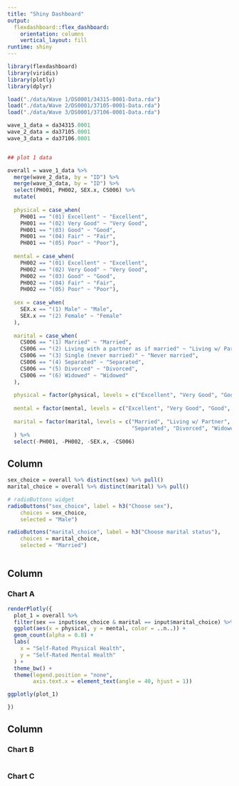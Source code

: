 ```yaml
---
title: "Shiny Dashboard"
output: 
  flexdashboard::flex_dashboard:
    orientation: columns
    vertical_layout: fill
runtime: shiny
---
```


```r
library(flexdashboard)
library(viridis)
library(plotly)
library(dplyr)

load("./data/Wave 1/DS0001/34315-0001-Data.rda")
load("./data/Wave 2/DS0001/37105-0001-Data.rda")
load("./data/Wave 3/DS0001/37106-0001-Data.rda")

wave_1_data = da34315.0001
wave_2_data = da37105.0001
wave_3_data = da37106.0001


## plot 1 data

overall = wave_1_data %>%  
  merge(wave_2_data, by = "ID") %>% 
  merge(wave_3_data, by = "ID") %>% 
  select(PH001, PH002, SEX.x, CS006) %>% 
  mutate(
    
  physical = case_when(
    PH001 == "(01) Excellent" ~ "Excellent", 
    PH001 == "(02) Very Good" ~ "Very Good",
    PH001 == "(03) Good" ~ "Good", 
    PH001 == "(04) Fair" ~ "Fair", 
    PH001 == "(05) Poor" ~ "Poor"), 
    
  mental = case_when(
    PH002 == "(01) Excellent" ~ "Excellent", 
    PH002 == "(02) Very Good" ~ "Very Good",
    PH002 == "(03) Good" ~ "Good", 
    PH002 == "(04) Fair" ~ "Fair", 
    PH002 == "(05) Poor" ~ "Poor"),
  
  sex = case_when(
    SEX.x == "(1) Male" ~ "Male",
    SEX.x == "(2) Female" ~ "Female"
  ),
  
  marital = case_when(
    CS006 == "(1) Married" ~ "Married",
    CS006 == "(2) Living with a partner as if married" ~ "Living w/ Partner",
    CS006 == "(3) Single (never married)" ~ "Never married",
    CS006 == "(4) Separated" ~ "Separated",
    CS006 == "(5) Divorced" ~ "Divorced",
    CS006 == "(6) Widowed" ~ "Widowed"
  ),
  
  physical = factor(physical, levels = c("Excellent", "Very Good", "Good", "Fair", "Poor")), 
  
  mental = factor(mental, levels = c("Excellent", "Very Good", "Good", "Fair", "Poor")),
  
  marital = factor(marital, levels = c("Married", "Living w/ Partner", "Never married", 
                                       "Separated", "Divorced", "Widowed"))
  ) %>%  
  select(-PH001, -PH002, -SEX.x, -CS006)
```

Column {.sidebar}
-----------------------------------------------------------------------

```r

sex_choice = overall %>% distinct(sex) %>% pull()
marital_choice = overall %>% distinct(marital) %>% pull()

# radioButtons widget
radioButtons("sex_choice", label = h3("Choose sex"),
    choices = sex_choice, 
    selected = "Male")

radioButtons("marital_choice", label = h3("Choose marital status"),
    choices = marital_choice, 
    selected = "Married")



```

Column {data-width=650}
-----------------------------------------------------------------------

### Chart A

```r
renderPlotly({
  plot_1 = overall %>%
  filter(sex == input$sex_choice & marital == input$marital_choice) %>% 
  ggplot(aes(x = physical, y = mental, color = ..n..)) +
  geom_count(alpha = 0.8) +
  labs(
    x = "Self-Rated Physical Health",
    y = "Self-Rated Mental Health"
  ) +
  theme_bw() +
  theme(legend.position = "none",
        axis.text.x = element_text(angle = 40, hjust = 1))

ggplotly(plot_1)

})

```

Column {data-width=350}
-----------------------------------------------------------------------

### Chart B

```r

```

### Chart C

```r

```